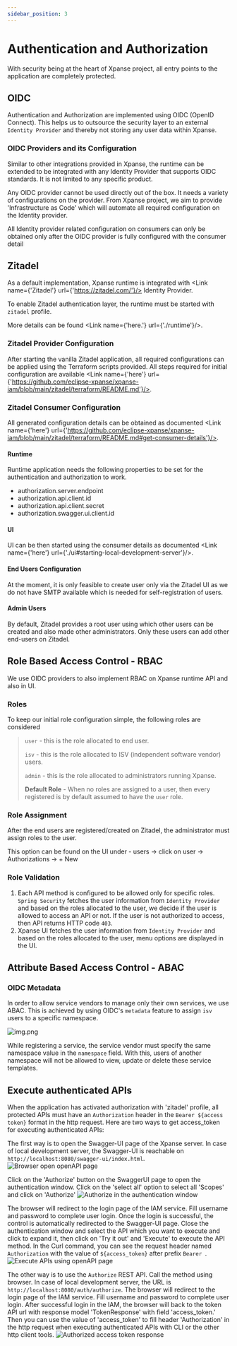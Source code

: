 ```yaml
---
sidebar_position: 3
---
```



# Authentication and Authorization

With security being at the heart of Xpanse project, all entry points to the application are completely protected.

## OIDC

Authentication and Authorization are implemented using OIDC (OpenID Connect). This helps us to outsource the security
layer to an external `Identity Provider` and thereby not storing any user data within Xpanse.

### OIDC Providers and its Configuration

Similar to other integrations provided in Xpanse, the runtime can be extended to be integrated with any Identity
Provider that supports OIDC standards. It is not limited to any specific product.

Any OIDC provider cannot be used directly out of the box. It needs a variety of configurations on the provider. From
Xpanse project, we aim to provide 'Infrastructure as Code' which will automate all required configuration on the
Identity provider.

All Identity provider related configuration on consumers can only be obtained only after the OIDC provider is fully
configured with the consumer detail

## Zitadel

As a default implementation, Xpanse runtime is integrated with <Link name={'Zitadel'} url={'https://zitadel.com/'}/> Identity Provider.

To enable Zitadel authentication layer, the runtime must be started with `zitadel` profile.

More details can be found <Link name={'here.'} url={'./runtime'}/>.

### Zitadel Provider Configuration

After starting the vanilla Zitadel application, all required configurations can be applied using the Terraform scripts
provided.
All steps required for initial configuration are
available <Link name={'here'} url={'https://github.com/eclipse-xpanse/xpanse-iam/blob/main/zitadel/terraform/README.md'}/>.

### Zitadel Consumer Configuration

All generated configuration details can be obtained as
documented <Link name={'here'} url={'https://github.com/eclipse-xpanse/xpanse-iam/blob/main/zitadel/terraform/README.md#get-consumer-details'}/>.

#### Runtime

Runtime application needs the following properties to be set for the authentication and authorization to work.

-   authorization.server.endpoint
-   authorization.api.client.id
-   authorization.api.client.secret
-   authorization.swagger.ui.client.id

#### UI

UI can be then started using the consumer details as
documented <Link name={'here'} url={'./ui#starting-local-development-server'}/>.

#### End Users Configuration

At the moment, it is only feasible to create user only via the Zitadel UI as we do not have SMTP available which is
needed for self-registration of users.

#### Admin Users

By default, Zitadel provides a root user using which other users can be created and also made other administrators. Only
these users can add other end-users on Zitadel.

## Role Based Access Control - RBAC

We use OIDC providers to also implement RBAC on Xpanse runtime API and also in UI.

### Roles

To keep our initial role configuration simple, the following roles are considered

> `user` - this is the role allocated to end user.
>
> `isv` - this is the role allocated to ISV (independent software vendor) users.
>
> `admin` - this is the role allocated to administrators running Xpanse.
>
> **Default Role** - When no roles are assigned to a user, then every registered is by default assumed to have
> the `user` role.

### Role Assignment

After the end users are registered/created on Zitadel, the administrator must assign roles to the user.

This option can be found on the UI under - users -> click on user -> Authorizations -> + New

### Role Validation

1. Each API method is configured to be allowed only for specific roles. `Spring Security` fetches the user information
   from `Identity Provider` and based on the roles allocated to the user, we decide if the user is allowed to access an
   API or not. If the user is not authorized to access, then API returns HTTP code `403`.
2. Xpanse UI fetches the user information from `Identity Provider` and based on the roles allocated to the user, menu
   options are displayed in the UI.

## Attribute Based Access Control - ABAC

### OIDC Metadata

In order to allow service vendors to manage only their own services, we use ABAC. This is achieved by using OIDC's `metadata` feature to assign `isv` users to a specific namespace.

![img.png](../static/img/metadata.png)

While registering a service, the service vendor must specify the same namespace value in the `namespace` field.
With this, users of another namespace will not be allowed to view, update or delete these service templates.

## Execute authenticated APIs

When the application has activated authorization with 'zitadel' profile, all protected APIs must have an
`Authorization` header in the `Bearer ${access token}` format in the http request.
Here are two ways to get access_token for executing authenticated APIs:

The first way is to open the Swagger-UI page of the Xpanse server.
In case of local development server, the Swagger-UI is reachable on `http://localhost:8080/swagger-ui/index.html`.
![Browser open openAPI page](../static/img/browser-open-openapi-page.png)

Click on the 'Authorize' button on the SwaggerUI page to open the authentication window.
Click on the 'select all' option to select all 'Scopes' and click on 'Authorize'
![Authorize in the authentication window](../static/img/authorize-in-authorization-window.png)

The browser will redirect to the login page of the IAM service.
Fill username and password to complete user login.
Once the login is successful, the control is automatically redirected to the Swagger-UI page.
Close the authentication window and select the API which you want to execute and click to expand it,
then click on 'Try it out' and 'Execute' to execute the API method.
In the Curl command, you can see the request header named `Authorization` with the value of
`${access_token}` after prefix `Bearer `.
![Execute APIs using openAPI page](../static/img/execute-api-in-openapi-page.png)

The other way is to use the `Authorize` REST API.
Call the method using browser.
In case of local development server, the URL is `http://localhost:8080/auth/authorize`.
The browser will redirect to the login page of the IAM service.
Fill username and password to complete user login.
After successful login in the IAM, the browser will back to the token API
url with response model 'TokenResponse' with field 'access_token.'
Then you can use the value of 'access_token' to fill header 'Authorization' in the http request when executing
authenticated APIs with CLI or the other http client tools.
![Authorized access token response](../static/img/authorized-access-token-response.png)
